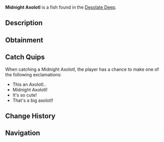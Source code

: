 {{FishInfobox
|image          = Midnight Axolotl.png
|rarity         = Legendary
|sea            = First Sea
|location       = [[Desolate Deep]]
|sublocation    = 
|sources        = Fishing Rod
|radar_location = 
|prog_speed     = -70
|xp             = 550
|weather        = 
|time           = Night
|season         = Spring, Autumn
|bait           = Insect
|base_weight    = 3
|base_value     = 1100
|weight_range   = 2
|base_chance    = 0.15
|base_resil     = 50
}}
'''Midnight Axolotl''' is a {{Rarity|Legendary}} fish found in the [[Desolate Deep]].

== Description ==
{{Description|The Midnight Axolotl is a variant of Axolotl that has adapted to the Desolate Deep. Midnight Axolotls are known for their adorable looks and giant size compared to regular Axolotls. They are most commonly seen at night while other fish sleep. It has been theorized that the glowing gills on the sides of their head have evolved, allowing them to use echolocation to see predators in even the darkest waters. Despite being on the lower end of the food chain, they use their agility and abilities to hide within the Desolate Deep. It is currently unknown how many Midnight Axolotls are residing there|Bestiary Entry}}

== Obtainment ==
{{Description|Hangs out near the deepest parts of the Desolate Deep during the Night.|Bestiary Hint}}
{{Fish Availability|
Desolate Deep/Desolate Pocket
|top_rods      = 
Leviathan's Fang Rod\6033.53\35034.04;
Ethereal Prism Rod\5656.09\31794.07;
Seraphic Rod\5653.23\31964.6;
No-Life Rod\5593.21\31838.44;
Tempest Rod\5509.97\31290.97;
Training Rod\5164.85\27251.16;
Flimsy Rod\4794.85\26319.27;
Resourceful Rod\4129.95\23392.07;
Free Spirit Rod\5489.02\31838.43;
Lucky Rod\2999.95\18636.26;
Trident Rod\5334.06\30939.61;
Challenger's Rod\5246.56\29841.39;
Rod Of The Forgotten Fang\5176.77\29291.05;
Rod Of The Depths\4597.43\26069.46;
Zeus Rod\4560.31\26023.28;
Verdant Shear Rod\4522.42\25874.86;
Rod Of The Exalted One\4461.73\25159.69;
Blazebringer Rod\4388.47\25042.7;
Depthseeker Rod\4260.82\24400.32;
Avalanche Rod\3799.45\21766.21;
Volcanic Rod\3570.49\20374.92;
Steady Rod\1413.11\8138.72
|recommended   = Ethereal Prism Rod
}}

== Catch Quips ==
When catching a Midnight Axolotl, the player has a chance to make one of the following exclamations:
* This an Axolotl..
* Midnight Axolotl!
* It's so cute!
* That's a big axolotl!

== Change History ==
{{Change History|{{subst:Current Version}}}}

== Navigation ==
{{Fish Navbox|Desolate Deep}}